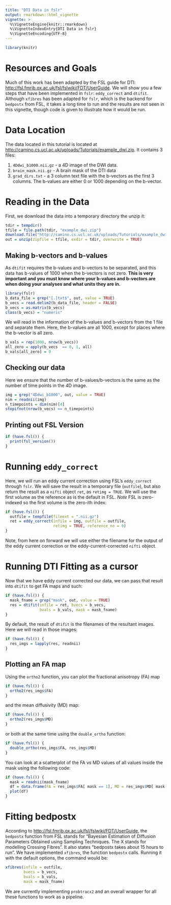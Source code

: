 ```yaml
---
title: "DTI Data in fslr"
output: rmarkdown::html_vignette
vignette: >
  %\VignetteEngine{knitr::rmarkdown}
  %\VignetteIndexEntry{DTI Data in fslr}
  %\VignetteEncoding{UTF-8}
---
```


```r
library(knitr)
```

# Resources and Goals
Much of this work has been adapted by the FSL guide for DTI: [http://fsl.fmrib.ox.ac.uk/fsl/fslwiki/FDT/UserGuide](http://fsl.fmrib.ox.ac.uk/fsl/fslwiki/FDT/UserGuide).  We will show you a few steps that have been implemented in `fslr`: `eddy_correct` and `dtifit`.  Although `xfibres` has been adapted for `fslr`, which is the backend for `bedpostx` from FSL, it takes a long time to run and the results are not seen in this vignette, though code is given to illustrate how it would be run.

# Data Location
The data located in this tutorial is located at [http://camino.cs.ucl.ac.uk/uploads/Tutorials/example_dwi.zip](http://cmic.cs.ucl.ac.uk/camino//uploads/Tutorials/example_dwi.zip).  It contains 3 files:

1.  `4Ddwi_b1000.nii.gz` - a 4D image of the DWI data.
2.  `brain_mask.nii.gz` - A brain mask of the DTI data
3.  `grad_dirs.txt` - a 3 column text file with the b-vectors as the first 3 columns.  The b-values are either 0 or 1000 depending on the b-vector.

# Reading in the Data
First, we download the data into a temporary directory the unzip it:

```r
tdir = tempdir()
tfile = file.path(tdir, "example_dwi.zip")
download.file("http://camino.cs.ucl.ac.uk/uploads/Tutorials/example_dwi.zip",destfile = tfile, mode = "wb")
out = unzip(zipfile = tfile, exdir = tdir, overwrite = TRUE)
```

## Making b-vectors and b-values
As `dtifit` requires the b-values and b-vectors to be separated, and this data has b-values of $1000$ when the b-vectors is not zero.  **This is very important and you must know where your b-values and b-vectors are when doing your analyses and what units they are in.**  


```r
library(fslr)
b_data_file = grep("[.]txt$", out, value = TRUE)
b_vecs = read.delim2(b_data_file, header = FALSE)
b_vecs = as.matrix(b_vecs)
class(b_vecs) = "numeric"
```

We will read in the information of the b-values and b-vectors from the 1 file and separate them.  Here, the b-values are all 1000, except for places where the b-vector is all zero. 
```r
b_vals = rep(1000, nrow(b_vecs))
all_zero = apply(b_vecs  == 0, 1, all)
b_vals[all_zero] = 0
```

## Checking our data
Here we ensure that the number of b-values/b-vectors is the same as the number of time points in the 4D image.

```r
img = grep("4Ddwi_b1000", out, value = TRUE)
nim = readnii(img)
n_timepoints = dim(nim)[4]
stopifnot(nrow(b_vecs) == n_timepoints)
```

## Printing out FSL Version

```r
if (have.fsl()) {
  print(fsl_version())
}
```

# Running `eddy_correct`
Here, we will run an eddy current correction using FSL's `eddy_correct` through `fslr`.  We will save the result in a temporary file (`outfile`), but also return the result as a `nifti` object `ret`, as `retimg = TRUE`.  We will use the first volume as the reference as is the default in FSL.  *Note* FSL is zero-indexed so the first volume is the zero-ith index:

```r
if (have.fsl()) {
  outfile = tempfile(fileext = ".nii.gz")
  ret = eddy_correct(infile = img, outfile = outfile, 
                     retimg = TRUE, reference_no = 0)
}
```

Note, from here on forward we will use either the filename for the output of the eddy current correction or the eddy-current-corrected `nifti` object.

# Running DTI Fitting as a cursor

Now that we have eddy current corrected our data, we can pass that result into `dtifit` to get FA maps and such:
```r
if (have.fsl()) {
  mask_fname = grep("mask", out, value = TRUE)
  res = dtifit(infile = ret, bvecs = b_vecs, 
               bvals = b_vals, mask = mask_fname)
}
```

By default, the result of `dtifit` is the filenames of the resultant images.  Here we will read in those images:
```r
if (have.fsl()) {
  res_imgs = lapply(res, readnii)
}
```

## Plotting an FA map
Using the `ortho2` function, you can plot the fractional anisotropy (FA) map
```r
if (have.fsl()) {
  ortho2(res_imgs$FA)
}
```

and the mean diffusivity (MD) map:
```r
if (have.fsl()) {
  ortho2(res_imgs$MD)
}
```

or both at the same time using the `double_ortho` function:
```r
if (have.fsl()) {
  double_ortho(res_imgs$FA, res_imgs$MD)
}
```

You can look at a scatterplot of the FA vs MD values of all values inside the mask using the following code:
```r
if (have.fsl()) {
  mask = readnii(mask_fname)
  df = data.frame(FA = res_imgs$FA[ mask == 1], MD = res_imgs$MD[ mask == 1] )
  plot(df)
}
```

# Fitting bedpostx

According to [http://fsl.fmrib.ox.ac.uk/fsl/fslwiki/FDT/UserGuide](http://fsl.fmrib.ox.ac.uk/fsl/fslwiki/FDT/UserGuide), the `bedpostx` function from FSL stands for "Bayesian Estimation of Diffusion Parameters Obtained using Sampling Techniques. The X stands for modelling Crossing Fibres".  It also states "bedpostx takes about 15 hours to run".  We have implemented `xfibres`, the function `bedpostx` calls.  Running it with the default options, the command would be:

```r
xfibres(infile = outfile, 
        bvecs = b_vecs,
        bvals = b_vals,
        mask = mask_fname)
```
        
We are currently implementing `probtracx2` and an overall wrapper for all these functions to work as a pipeline.
